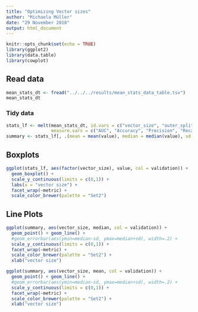 ```yaml
---
title: "Optimizing Vector sizes"
author: "Michaela Müller"
date: "29 November 2018"
output: html_document
---
```


```r
knitr::opts_chunk$set(echo = TRUE)
library(ggplot2)
library(data.table)
library(cowplot)
```

## Read data
```r
mean_stats_dt <- fread("../../../results/mean_stats_data_table.tsv")
mean_stats_dt
```

### Tidy data
```r
stats_lf <- melt(mean_stats_dt, id.vars = c("vector_size", "outer_split", "validation"),
                 measure.vars = c("AUC", "Accuracy", "Precision", "Recall"), variable.name = "metric")
summary <- stats_lf[, .(mean = mean(value), median = median(value), sd = sd(value)), by = c("vector_size", "metric", "validation")]
```

## Boxplots

```r
ggplot(stats_lf, aes(factor(vector_size), value, col = validation)) +
  geom_boxplot() + 
  scale_y_continuous(limits = c(0,1)) +
  labs(x = "vector size") +
  facet_wrap(~metric) +
  scale_color_brewer(palette = "Set2")
```

## Line Plots
```r
ggplot(summary, aes(vector_size, median, col = validation)) +
  geom_point() + geom_line() +
  #geom_errorbar(aes(ymin=median-sd, ymax=median+sd), width=.2) +
  scale_y_continuous(limits = c(0,1)) +
  facet_wrap(~metric) +
  scale_color_brewer(palette = "Set2") +
  xlab("vector size")

ggplot(summary, aes(vector_size, mean, col = validation)) +
  geom_point() + geom_line() +
  #geom_errorbar(aes(ymin=median-sd, ymax=median+sd), width=.2) +
  scale_y_continuous(limits = c(0,1)) +
  facet_wrap(~metric) +
  scale_color_brewer(palette = "Set2") +
  xlab("vector size")
```

